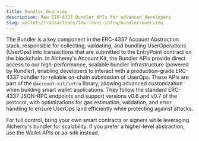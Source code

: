 ```yaml
---
title: Bundler Overview
description: Raw EIP-4337 Bundler APIs for advanced developers
slug: wallets/transactions/low-level-infra/bundler/overview
---
```


The Bundler is a key component in the ERC-4337 Account Abstraction stack, responsible for collecting, validating, and bundling UserOperations (UserOps) into transactions that are submitted to the EntryPoint contract on the blockchain. In Alchemy's Account Kit, the Bundler APIs provide direct access to our high-performance, scalable bundler infrastructure (powered by Rundler), enabling developers to interact with a production-grade ERC-4337 bundler for reliable on-chain submission of UserOps.
These APIs are part of the `@account-kit/infra` library, allowing advanced customization when building smart wallet applications. They follow the standard ERC-4337 JSON-RPC endpoints and support versions v0.6 and v0.7 of the protocol, with optimizations for gas estimation, validation, and error handling to ensure UserOps land efficiently while protecting against attacks.

For full control, bring your own smart contracts or signers while leveraging Alchemy's bundler for scalability. If you prefer a higher-level abstraction, use the Wallet APIs or aa-sdk instead.

<markdown src="../../shared/infra/bundler/api-endpoints.mdx"></markdown>
